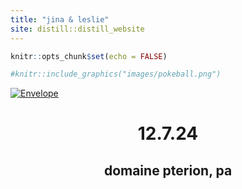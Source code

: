 ```yaml
---
title: "jina & leslie"
site: distill::distill_website
---
```




```r
knitr::opts_chunk$set(echo = FALSE)
```

```r
#knitr::include_graphics("images/pokeball.png")
```

[![Envelope](images/envelope.png)](https://lzhen4.github.io/gpetersii/pictures.html)

<center>
# 12.7.24
## domaine pterion, pa
</center>


